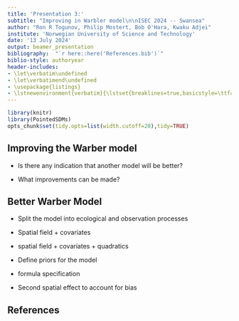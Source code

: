 ```yaml
---
title: 'Presentation 3:'
subtitle: "Improving in Warbler model\n\nISEC 2024 -- Swansea"
author: "Ron R Togunov, Philip Mostert, Bob O'Hara, Kwaku Adjei"
institute: 'Norwegian University of Science and Technology'
date: '13 July 2024'
output: beamer_presentation
bibliography:  "`r here::here('References.bib')`"
biblio-style: authoryear
header-includes:
- \let\verbatim\undefined
- \let\verbatimend\undefined
- \usepackage{listings}
- \lstnewenvironment{verbatim}{\lstset{breaklines=true,basicstyle=\ttfamily\footnotesize}}{}
---
```


```r

library(knitr)
library(PointedSDMs)
opts_chunk$set(tidy.opts=list(width.cutoff=20),tidy=TRUE)

```

## Improving the Warber model

-   Is there any indication that another model will be better?

-   What improvements can be made?

## Better Warber Model

-   Split the model into ecological and observation processes

-   Spatial field + covariates

-   spatial field + covariates + quadratics

-   Define priors for the model

-   formula specification

-   Second spatial effect to account for bias

## References

\tiny
